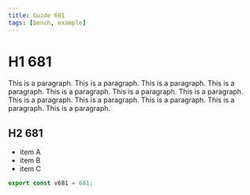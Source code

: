 ```yaml
---
title: Guide 681
tags: [bench, example]
---
```


# H1 681

This is a paragraph. This is a paragraph. This is a paragraph. This is a paragraph. This is a paragraph. This is a paragraph. This is a paragraph. This is a paragraph. This is a paragraph. This is a paragraph. This is a paragraph. This is a paragraph. 

## H2 681

- item A
- item B
- item C

```ts
export const v681 = 681;
```